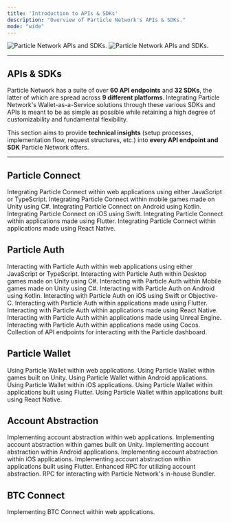 ```yaml
---
title: 'Introduction to APIs & SDKs'
description: "Overview of Particle Network's APIs & SDKs."
mode: "wide"
---
```


<img
  className="block dark:hidden"
  src="/api-reference/images/apis-image.png"
  alt="Particle Network APIs and SDKs."
/>
<img
  className="hidden dark:block"
  src="/api-reference/images/apis-image.png"
  alt="Particle Network APIs and SDKs."
/>

***

## APIs & SDKs

Particle Network has a suite of over **60 API endpoints** and **32 SDKs**, the latter of which are spread across **9 different platforms**. Integrating Particle Network's Wallet-as-a-Service solutions through these various SDKs and APIs is meant to be as simple as possible while retaining a high degree of customizability and fundamental flexibility.

This section aims to provide **technical insights** (setup processes, implementation flow, request structures, etc.) into **every API endpoint and SDK** Particle Network offers.

***

## Particle Connect

<CardGroup cols={3}>
  <Card title="Web SDK" href="/api-reference/connect/desktop/web">
    Integrating Particle Connect within web applications using either JavaScript or TypeScript.
  </Card>
  <Card title="Unity (Mobile) SDK" href="/api-reference/connect/mobile/unity">
    Integrating Particle Connect within mobile games made on Unity using C#.
  </Card>
  <Card title="Android SDK" href="/api-reference/connect/mobile/android">
    Integrating Particle Connect on Android using Kotlin.
  </Card>
  <Card title="iOS SDK" href="/api-reference/connect/mobile/ios">
    Integrating Particle Connect on iOS using Swift.
  </Card>
  <Card title="Flutter SDK" href="/api-reference/connect/mobile/flutter">
    Integrating Particle Connect within applications made using Flutter.
  </Card>
  <Card title="React Native SDK" href="/api-reference/connect/mobile/react">
    Integrating Particle Connect within applications made using React Native.
  </Card>
</CardGroup>

## Particle Auth

<CardGroup cols={3}>
  <Card title="Web SDK" href="/api-reference/auth/desktop-sdks/web">
    Interacting with Particle Auth within web applications using either JavaScript or TypeScript.
  </Card>
  <Card title="Unity (Desktop) SDK" href="/api-reference/auth/desktop-sdks/unity">
    Interacting with Particle Auth within Desktop games made on Unity using C#.
  </Card>
  <Card title="Unity (Mobile) SDK" href="/api-reference/auth/mobile-sdks/unity">
    Interacting with Particle Auth within Mobile games made on Unity using C#.
  </Card>
  <Card title="Android SDK" href="/api-reference/auth/mobile-sdks/android">
    Interacting with Particle Auth on Android using Kotlin.
  </Card>
  <Card title="iOS SDK" href="/api-reference/auth/mobile-sdks/ios">
    Interacting with Particle Auth on iOS using Swift or Objective-C.
  </Card>
  <Card title="Flutter SDK" href="/api-reference/auth/mobile-sdks/flutter">
    Interacting with Particle Auth within applications made using Flutter.
  </Card>
  <Card title="React Native SDK" href="/api-reference/auth/mobile-sdks/react">
    Interacting with Particle Auth within applications made using React Native.
  </Card>
  <Card title="Unreal Engine SDK" href="/api-reference/auth/multi/unreal">
    Interacting with Particle Auth within applications made using Unreal Engine.
  </Card>
  <Card title="Cocos SDK" href="/api-reference/auth/mobile-sdks/cocos">
    Interacting with Particle Auth within applications made using Cocos.
  </Card>
</CardGroup>
  <Card title="Server API" href="/api-reference/auth/server/getuserinfo">
    Collection of API endpoints for interacting with the Particle dashboard.
  </Card>

## Particle Wallet

<CardGroup cols={3}>
  <Card title="Web" href="/api-reference/wallet/desktop/web">
    Using Particle Wallet within web applications.
  </Card>
  <Card title="Unity SDK" href="/api-reference/wallet/mobile/unity">
    Using Particle Wallet within games built on Unity.
  </Card>
  <Card title="Android SDK" href="/api-reference/wallet/mobile/android">
    Using Particle Wallet within Android applications.
  </Card>
  <Card title="iOS SDK" href="/api-reference/wallet/mobile/ios">
    Using Particle Wallet within iOS applications.
  </Card>
  <Card title="Flutter SDK" href="/api-reference/wallet/mobile/flutter">
    Using Particle Wallet within applications built using Flutter.
  </Card>
  <Card title="React Native SDK" href="/api-reference/wallet/mobile/react">
    Using Particle Wallet within applications built using React Native.
  </Card>
</CardGroup>

## Account Abstraction

<CardGroup cols={3}>
  <Card title="Web SDK" href="/api-reference/aa/sdks/desktop/web">
    Implementing account abstraction within web applications.
  </Card>
  <Card title="Unity SDK" href="/api-reference/aa/sdks/mobile/unity">
    Implementing account abstraction within games built on Unity.
  </Card>
  <Card title="Android SDK" href="/api-reference/aa/sdks/mobile/android">
    Implementing account abstraction within Android applications.
  </Card>
  <Card title="iOS SDK" href="/api-reference/aa/sdks/mobile/ios">
    Implementing account abstraction within iOS applications.
  </Card>
  <Card title="Flutter SDK" href="/api-reference/aa/sdks/mobile/flutter">
    Implementing account abstraction within applications built using Flutter.
  </Card>
  <Card title="Account Abstraction RPC" href="/api-reference/aa/rpc/getsmartaccount">
    Enhanced RPC for utilizing account abstraction.
  </Card>
</CardGroup>
  <Card title="Bundler RPC" href="/api-reference/aa/bundler/getuseroperationreceipt">
    RPC for interacting with Particle Network's in-house Bundler.
  </Card>

## BTC Connect

<Card title="Web SDK" href="/api-reference/btc/desktop/web">
  Implementing BTC Connect within web applications.
</Card>

